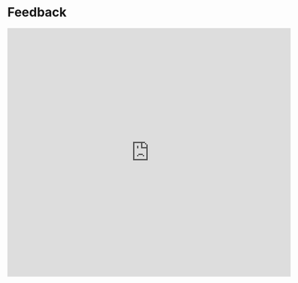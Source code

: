 # Feedback {.unnumbered}


<iframe src="https://docs.google.com/forms/d/e/1FAIpQLSfRpTFy6p5aFwtUb5cvHb0o81hsRT3pdj8A0D2BTvXsOPamGA/viewform?embedded=true" width="640" height="562" frameborder="0" marginheight="0" marginwidth="0">Loading…</iframe>
